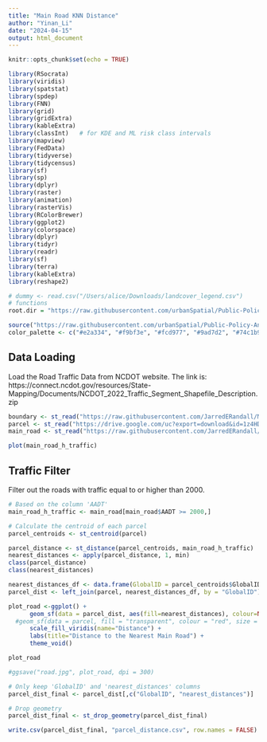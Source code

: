 ---
title: "Main Road KNN Distance"
author: "Yinan_Li"
date: "2024-04-15"
output: html_document
---

```{r setup, include=FALSE}
knitr::opts_chunk$set(echo = TRUE)
```

```{r library, cache=TRUE, echo=FALSE, message=FALSE, warning=FALSE}
library(RSocrata)
library(viridis) 
library(spatstat)
library(spdep)
library(FNN)
library(grid)
library(gridExtra)
library(kableExtra)
library(classInt)   # for KDE and ML risk class intervals
library(mapview)
library(FedData)
library(tidyverse)
library(tidycensus)
library(sf)
library(sp)
library(dplyr)
library(raster) 
library(animation)
library(rasterVis)
library(RColorBrewer) 
library(ggplot2)      
library(colorspace)
library(dplyr)
library(tidyr)
library(readr)
library(sf)
library(terra)
library(kableExtra)
library(reshape2)

# dummy <- read.csv("/Users/alice/Downloads/landcover_legend.csv")
# functions
root.dir = "https://raw.githubusercontent.com/urbanSpatial/Public-Policy-Analytics-Landing/master/DATA/"

source("https://raw.githubusercontent.com/urbanSpatial/Public-Policy-Analytics-Landing/master/functions.r")
color_palette <- c("#e2a334", "#f9bf3e", "#fcd977", "#9ad7d2", "#74c1b9")
```


## Data Loading

Load the Road Traffic Data from NCDOT website. The link is: https://connect.ncdot.gov/resources/State-Mapping/Documents/NCDOT_2022_Traffic_Segment_Shapefile_Description.zip

```{r load_data, cache=TRUE, echo=FALSE, message=FALSE, warning=FALSE}
boundary <- st_read("https://raw.githubusercontent.com/JarredERandall/Musa_801_Watauga/main/GeoJSON/Boundary.geojson")
parcel <- st_read("https://drive.google.com/uc?export=download&id=1z4HD0F2GHLBk6KKYbn8ABYXeZxEFK2AJ")
main_road <- st_read("https://raw.githubusercontent.com/JarredERandall/Musa_801_Watauga/main/GeoJSON/main_road.geojson")
```

```{r parcel_distance, echo=FALSE, message=FALSE, warning=FALSE}
plot(main_road_h_traffic)
```

## Traffic Filter

Filter out the roads with traffic equal to or higher than 2000.

```{r filter_road, cache=TRUE, echo=FALSE, message=FALSE, warning=FALSE}
# Based on the column 'AADT'
main_road_h_traffic <- main_road[main_road$AADT >= 2000,]
```

```{r parcel_centroid, echo=FALSE, message=FALSE, warning=FALSE}
# Calculate the centroid of each parcel
parcel_centroids <- st_centroid(parcel)
```

```{r parcel_distance, echo=FALSE, message=FALSE, warning=FALSE}
parcel_distance <- st_distance(parcel_centroids, main_road_h_traffic)
nearest_distances <- apply(parcel_distance, 1, min)
class(parcel_distance)
class(nearest_distances)
```

```{r convert_df, echo=FALSE, message=FALSE, warning=FALSE}
nearest_distances_df <- data.frame(GlobalID = parcel_centroids$GlobalID, nearest_distances)
parcel_dist <- left_join(parcel, nearest_distances_df, by = "GlobalID")
```

```{r plot_distance_road, echo=FALSE, fig.show='hold'}
plot_road <-ggplot() +
      geom_sf(data = parcel_dist, aes(fill=nearest_distances), colour=NA) +
  #geom_sf(data = parcel, fill = "transparent", colour = "red", size = 0.005) +  # Adjust the size here
      scale_fill_viridis(name="Distance") +
      labs(title="Distance to the Nearest Main Road") +
      theme_void() 

plot_road

#ggsave("road.jpg", plot_road, dpi = 300)
```

```{r final_df, echo=FALSE, message=FALSE, warning=FALSE}
# Only keep 'GlobalID' and 'nearest_distances' columns
parcel_dist_final <- parcel_dist[,c("GlobalID", "nearest_distances")]

# Drop geometry
parcel_dist_final <- st_drop_geometry(parcel_dist_final)
```

```{r save_df, echo=FALSE, message=FALSE, warning=FALSE}
write.csv(parcel_dist_final, "parcel_distance.csv", row.names = FALSE)
```
